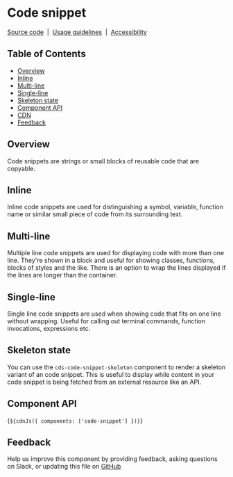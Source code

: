 
<Meta of={CodeSnippetStories} />

# Code snippet

[Source code](https://github.com/carbon-design-system/carbon/tree/main/packages/web-components/src/components/code-snippet)
&nbsp;|&nbsp;
[Usage guidelines](https://www.carbondesignsystem.com/components/code-snippet/usage)
&nbsp;|&nbsp;
[Accessibility](https://www.carbondesignsystem.com/components/code-snippet/accessibility)

## Table of Contents

- [Overview](#overview)
- [Inline](#inline)
- [Multi-line](#multi-line)
- [Single-line](#single-line)
- [Skeleton state](#skeleton-state)
- [Component API](#component-api)
- [CDN](#cdn)
- [Feedback](#feedback)

## Overview

Code snippets are strings or small blocks of reusable code that are copyable.

<Canvas of={CodeSnippetStories.Inline} />

## Inline

Inline code snippets are used for distinguishing a symbol, variable, function
name or similar small piece of code from its surrounding text.

<Canvas of={CodeSnippetStories.Inline} />

## Multi-line

Multiple line code snippets are used for displaying code with more than one
line. They're shown in a block and useful for showing classes, functions, blocks
of styles and the like. There is an option to wrap the lines displayed if the
lines are longer than the container.

<Canvas of={CodeSnippetStories.Multiline} />

## Single-line

Single line code snippets are used when showing code that fits on one line
without wrapping. Useful for calling out terminal commands, function
invocations, expressions etc.

<Canvas of={CodeSnippetStories.Singleline} />

## Skeleton state

You can use the `cds-code-snippet-skeleton` component to render a skeleton
variant of an code snippet. This is useful to display while content in your code
snippet is being fetched from an external resource like an API.

<Canvas of={CodeSnippetStories.Skeleton} />

## Component API

<ArgTypes of="cds-code-snippet" />

<Markdown>{`${cdnJs({ components: ['code-snippet'] })}`}</Markdown>

## Feedback

Help us improve this component by providing feedback, asking questions on Slack,
or updating this file on
[GitHub](https://github.com/carbon-design-system/carbon/edit/main/packages/web-components/src/components/code-snippet/code-snippet.mdx)
